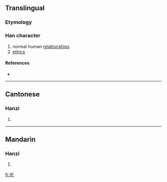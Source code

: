 {{also|倫}}
==Translingual==

===Etymology===
{{Han simp|倫|f=侖|t=仑}}

===Han character===
{{Han char|rn=9|rad=人|as=04|sn=6|four=|canj=人人心 (OOP)}}

# normal human [[relationships]]
# [[ethics]]

====References====
* {{Han ref|kx=0096.121|hdz=10124.100|uh=4F26|ud=20262}}

----

==Cantonese==

===Hanzi===
{{yue-hanzi|jyut=|y=leun4}}

# {{defn|Cantonese}}

----

==Mandarin==

===Hanzi===
{{cmn-hanzi|tra=倫|pin=[[lún]] ([[lun2]])|wg=lun<sup>2</sup>}}

# {{defn|Mandarin}}

[[fr:伦]]